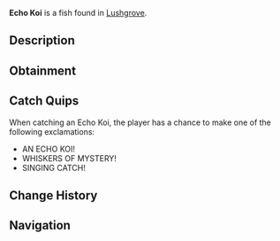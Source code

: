 {{FishInfobox
|image          = Echo Koi.png
|rarity         = Legendary
|sea            = Second Sea
|location       = [[Lushgrove]]
|sublocation    = 
|sources        = Fishing Rod
|radar_location = 
|prog_speed     = -45
|xp             = 600
|weather        = Clear
|time           = Day
|season         = Spring
|bait           = Lushrooms
|base_weight    = 90
|base_value     = 1200
|weight_range   = 55
|base_chance    = 26
|base_resil     = 25
}}
'''Echo Koi''' is a {{Rarity|Legendary}} fish found in [[Lushgrove]].

== Description ==
{{Description|A long fish with strange light blue whiskers and fins, its dark blue accents whispering secrets of the deep.|Bestiary Entry}}

== Obtainment ==
{{Description|Its melody hums under the bright bloom of dawn.|Bestiary Hint}}
{{Fish Availability|
Lushgrove
|top_rods      = 
Plastic Rod\192383.81\205581.06;
Steady Rod\129365.66\66150.78;
Frostfire Rod\119285.22\60996.17;
Fischer's Rod\114143.63\196812.77;
Krampus's Rod\112970.17\57766.99;
Magma Rod\112402.96\57330.14;
Firefly Rod\65881.1\81943.38;
Free Spirit Rod\101716.08\80435.18;
Egg Rod\71027.38\71586.73;
Nocturnal Rod\25718.15\69442.34;
Trident Rod\73246.52\57977.29;
Verdant Shear Rod\68215.37\68752.57;
Blazebringer Rod\66379.03\66392.01;
No-Life Rod\50067.31\45814.94;
Ethereal Prism Rod\46142.85\45974.51;
Seraphic Rod\45786.48\46147.05;
Rod Of The Forgotten Fang\42917.44\43310.19;
Rod Of The Exalted One\42916.71\43035.07;
Challenger's Rod\42674.35\43442.97;
Rod Of The Depths\41735.43\42276.6;
Depthseeker Rod\40633.42\41764.88;
Volcanic Rod\40480.43\41410.75;
Zeus Rod\40211.9\41136.06;
Avalanche Rod\40141.67\41278.65
|recommended   = Free Spirit Rod
}}

== Catch Quips ==
When catching an Echo Koi, the player has a chance to make one of the following exclamations:
* AN ECHO KOI!
* WHISKERS OF MYSTERY!
* SINGING CATCH!

== Change History ==
{{Change History|{{subst:Current Version}}}}

== Navigation ==
{{Fish Navbox|Lushgrove}}